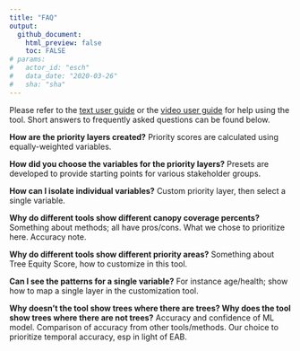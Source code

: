 ```yaml
---
title: "FAQ"
output: 
  github_document:
    html_preview: false
    toc: FALSE
# params: 
#   actor_id: "esch" 
#   data_date: "2020-03-26"
#   sha: "sha"
---
```


Please refer to the <a href="www/Growing Shade User Guide (November 2021).pdf" target="_blank">text user guide</a> or the <a href="https://www.youtube.com/watch?v=R3Qbhaq4gWs" target="_blank">video user guide</a> for help using the tool. Short answers to frequently asked questions can be found below. 

**How are the priority layers created?**
Priority scores are calculated using equally-weighted variables.

**How did you choose the variables for the priority layers?**
Presets are developed to provide starting points for various stakeholder groups. 

**How can I isolate individual variables?**
Custom priority layer, then select a single variable. 

**Why do different tools show different canopy coverage percents?**
Something about methods; all have pros/cons. What we chose to prioritize here. Accuracy note. 

**Why do different tools show different priority areas?**
Something about Tree Equity Score, how to customize in this tool. 

**Can I see the patterns for a single variable?**
For instance age/health; show how to map a single layer in the customization tool.

**Why doesn't the tool show trees where there are trees? Why does the tool show trees where there are not trees?**
Accuracy and confidence of ML model. Comparison of accuracy from other tools/methods. Our choice to prioritize temporal accuracy, esp in light of EAB. 


<br>
<br><br><br><br>


